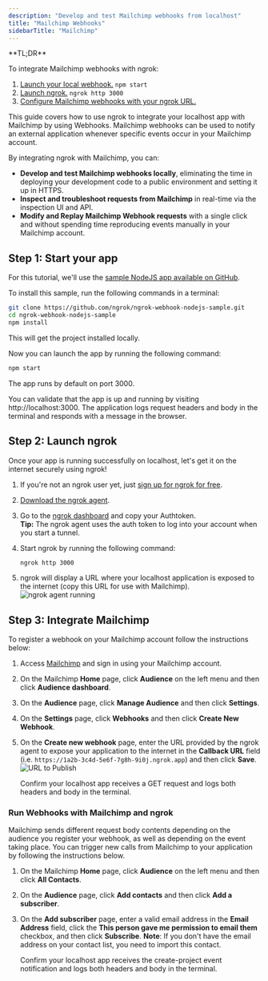 ```yaml
---
description: "Develop and test Mailchimp webhooks from localhost"
title: "Mailchimp Webhooks"
sidebarTitle: "Mailchimp"
---
```


<Tip>
**TL;DR**



To integrate Mailchimp webhooks with ngrok:

1. [Launch your local webhook.](#start-your-app) `npm start`
1. [Launch ngrok.](#start-ngrok) `ngrok http 3000`
1. [Configure Mailchimp webhooks with your ngrok URL.](#setup-webhook)
</Tip>

This guide covers how to use ngrok to integrate your localhost app with Mailchimp by using Webhooks.
Mailchimp webhooks can be used to notify an external application whenever specific events occur in your Mailchimp account.

By integrating ngrok with Mailchimp, you can:

- **Develop and test Mailchimp webhooks locally**, eliminating the time in deploying your development code to a public environment and setting it up in HTTPS.
- **Inspect and troubleshoot requests from Mailchimp** in real-time via the inspection UI and API.
- **Modify and Replay Mailchimp Webhook requests** with a single click and without spending time reproducing events manually in your Mailchimp account.

## **Step 1**: Start your app 

For this tutorial, we'll use the [sample NodeJS app available on GitHub](https://github.com/ngrok/ngrok-webhook-nodejs-sample).

To install this sample, run the following commands in a terminal:

```bash
git clone https://github.com/ngrok/ngrok-webhook-nodejs-sample.git
cd ngrok-webhook-nodejs-sample
npm install
```

This will get the project installed locally.

Now you can launch the app by running the following command:

```bash
npm start
```

The app runs by default on port 3000.

You can validate that the app is up and running by visiting http://localhost:3000. The application logs request headers and body in the terminal and responds with a message in the browser.

## **Step 2**: Launch ngrok 

Once your app is running successfully on localhost, let's get it on the internet securely using ngrok!

1. If you're not an ngrok user yet, just [sign up for ngrok for free](https://ngrok.com/signup).

1. [Download the ngrok agent](https://download.ngrok.com).

1. Go to the [ngrok dashboard](https://dashboard.ngrok.com) and copy your Authtoken. <br />
   **Tip:** The ngrok agent uses the auth token to log into your account when you start a tunnel.
1. Start ngrok by running the following command:

   ```bash
   ngrok http 3000
   ```

1. ngrok will display a URL where your localhost application is exposed to the internet (copy this URL for use with Mailchimp).
   ![ngrok agent running](../img/twilio/img/launch_ngrok_tunnel.png)

## **Step 3**: Integrate Mailchimp 

To register a webhook on your Mailchimp account follow the instructions below:

1. Access [Mailchimp](https://https://mailchimp.com/) and sign in using your Mailchimp account.

1. On the Mailchimp **Home** page, click **Audience** on the left menu and then click **Audience dashboard**.

1. On the **Audience** page, click **Manage Audience** and then click **Settings**.

1. On the **Settings** page, click **Webhooks** and then click **Create New Webhook**.

1. On the **Create new webhook** page, enter the URL provided by the ngrok agent to expose your application to the internet in the **Callback URL** field (i.e. `https://1a2b-3c4d-5e6f-7g8h-9i0j.ngrok.app`) and then click **Save**.
   ![URL to Publish](../img/mailchimp/img/ngrok_url_configuration_mailchimp.png)

   Confirm your localhost app receives a GET request and logs both headers and body in the terminal.

### Run Webhooks with Mailchimp and ngrok

Mailchimp sends different request body contents depending on the audience you register your webhook, as well as depending on the event taking place.
You can trigger new calls from Mailchimp to your application by following the instructions below.

1. On the Mailchimp **Home** page, click **Audience** on the left menu and then click **All Contacts**.

1. On the **Audience** page, click **Add contacts** and then click **Add a subscriber**.

1. On the **Add subscriber** page, enter a valid email address in the **Email Address** field, click the **This person gave me permission to email them** checkbox, and then click **Subscribe**.
   **Note**: If you don't have the email address on your contact list, you need to import this contact.

   Confirm your localhost app receives the create-project event notification and logs both headers and body in the terminal.

<InspectingRequests />

<ReplayingRequests />
